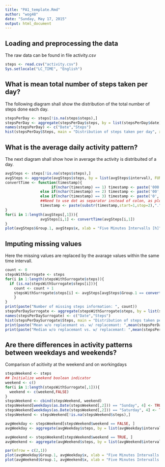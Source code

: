 ---
title: "PA1_template.Rmd"
author: "wog48"
date: "Sunday, May 17, 2015"
output: html_document
---

## Loading and preprocessing the data
The raw data can be found in file activity.csv
```{r}
steps <- read.csv("activity.csv")
Sys.setlocale("LC_TIME", "English")
```
## What is mean total number of steps taken per day?
The following diagram shall show the distribution of the total number of steps done each day.
```{r}
stepsPerDay <- steps[!is.na(steps$steps),]
stepsPerDay <- aggregate(stepsPerDay$steps, by = list(stepsPerDay$date), FUN = sum)
names(stepsPerDay) <- c("Date","Steps")
hist(stepsPerDay$Steps, main = "Distribution of steps taken per day", xlab = "Steps per Day", breaks = 20)
```

## What is the average daily activity pattern?
The next diagram shall show how in average the activity is distribuited of a day.
```{r}
avgSteps <- steps[!is.na(steps$steps),]
avgSteps <- aggregate(avgSteps$steps, by = list(avgSteps$interval), FUN = mean)
convertTime <- function(timestamp){
                     if(nchar(timestamp) == 1) timestamp <- paste('000', timestamp, sep = "" )
                else if(nchar(timestamp) == 2) timestamp <- paste('00', timestamp, sep = "" )
                else if(nchar(timestamp) == 3) timestamp <- paste('0', timestamp, sep = "" )
                ##Need to use dot as separator instead of colon, as plot would not interpret e.g. 13:15 as n number.
                timestamp <- paste(substr(timestamp,start=1,stop=2),".",substr(timestamp,start = 3, stop = 4),sep="")
}
for(i in 1:length(avgSteps[,1])){
                avgSteps[i,1] <- convertTime(avgSteps[i,1])
}
plot(avgSteps$Group.1, avgSteps$x, xlab = "Five Minutes Intervalls [h]", ylab = "Avarage Number of Steps", type = "l")
```

## Imputing missing values
Here the missing values are replaced by the avarage values within the same time intervall.
```{r}
count <- 0
stepsWithSurrogate <- steps
for(i in 1:length(stepsWithSurrogate$steps)){
  if (is.na(stepsWithSurrogate$steps[i])){
    count <- count + 1
    stepsWithSurrogate$steps[i] <- avgSteps[avgSteps$Group.1 == convertTime(stepsWithSurrogate$interval[i]),2]
    }
}
print(paste("Number of missing steps information: ", count))
stepsPerDaySurrogate <- aggregate(stepsWithSurrogate$steps, by = list(stepsWithSurrogate$date), FUN = sum)
names(stepsPerDaySurrogate) <- c("Date","Steps")
hist(stepsPerDaySurrogate$Steps, main = "Distribution of steps taken per day", xlab = "Steps per Day", breaks = 20)
print(paste("Mean w/o replacemant vs. w/ replacemant: ",mean(stepsPerDay$Steps), mean(stepsPerDaySurrogate$Steps)))
print(paste("Median w/o replacemant vs. w/ replacemant: ",mean(stepsPerDay$Steps), mean(stepsPerDaySurrogate$Steps)))
```

## Are there differences in activity patterns between weekdays and weekends?
Comparison of acitivity at the weekend and on workingdays
```{r}
stepsWeekend <- steps
## Initialize weekend boolean indicator
weekend <- c()
for(i in 1:length(stepsWithSurrogate[,1])){
  weekend <- c(weekend,FALSE)
}
stepsWeekend <- cbind(stepsWeekend, weekend)
stepsWeekend[weekdays(as.Date(stepsWeekend[,2])) == "Sunday", 4] <- TRUE
stepsWeekend[weekdays(as.Date(stepsWeekend[,2])) == "Saturday", 4] <- TRUE
stepsWeekend <- stepsWeekend[!is.na(stepsWeekend$steps),]

avgWeekday <- stepsWeekend[stepsWeekend$weekend == FALSE, ]
avgWeekday <- aggregate(avgWeekday$steps, by = list(avgWeekday$interval), FUN = mean)

avgWeekend <- stepsWeekend[stepsWeekend$weekend == TRUE, ]
avgWeekend <- aggregate(avgWeekend$steps, by = list(avgWeekend$interval), FUN = mean)

par(mfrow = c(2,1))
plot(avgWeekday$Group.1, avgWeekday$x, xlab = "Five Minutes Intervalls [h]", ylab = "Avg #Steps",main = "Avarage Number of Steps on Weekdays", type = "l")
plot(avgWeekend$Group.1, avgWeekend$x, xlab = "Five Minutes Intervalls [h]", ylab = "Avg #Steps", main = "Avarage Number of Steps on Weekend", type = "l")
```